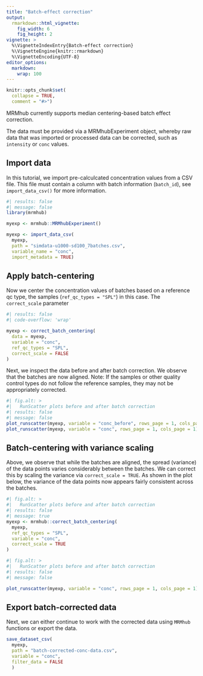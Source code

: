 ```yaml
---
title: "Batch-effect correction"
output: 
  rmarkdown::html_vignette:
    fig_width: 6
    fig_height: 2
vignette: >
  %\VignetteIndexEntry{Batch-effect correction}
  %\VignetteEngine{knitr::rmarkdown}
  %\VignetteEncoding{UTF-8}
editor_options: 
  markdown: 
    wrap: 100
---
```


```r
knitr::opts_chunk$set(
  collapse = TRUE,
  comment = "#>")
```

MRMhub currently supports median centering-based batch effect correction.

The data must be provided via a MRMhubExperiment object, whereby raw data that was imported or
processed data can be corrected, such as `intensity` or `conc` values.

## Import data

In this tutorial, we import pre-calculcated concentration values from a CSV file. This file must
contain a column with batch information (`batch_id`), see `import_data_csv()` for more information.

```r
#| results: false  
#| message: false
library(mrmhub)

myexp <- mrmhub::MRMhubExperiment()

myexp <- import_data_csv(
  myexp,
  path = "simdata-u1000-sd100_7batches.csv", 
  variable_name = "conc", 
  import_metadata = TRUE)
```

## Apply batch-centering

Now we center the concentration values of batches based on a reference qc type, the samples
(`ref_qc_types = "SPL"`) in this case. The `correct_scale` parameter

```r
#| results: false  
#| code-overflow: 'wrap'

myexp <- correct_batch_centering(
  data = myexp, 
  variable = "conc",
  ref_qc_types = "SPL", 
  correct_scale = FALSE
)

```

Next, we inspect the data before and after batch correction. We observe that the batches are now
aligned. Note: If the samples or other quality control types do not follow the reference samples,
they may not be appropriately corrected.

```r
#| fig.alt: >
#|   RunScatter plots before and after batch correction
#| results: false 
#| message: false
plot_runscatter(myexp, variable = "conc_before", rows_page = 1, cols_page = 1)
plot_runscatter(myexp, variable = "conc", rows_page = 1, cols_page = 1)
```

## Batch-centering with variance scaling

Above, we observe that while the batches are aligned, the spread (variance) of the data points
varies considerably between the batches. We can correct this by scaling the variance via
`correct_scale = TRUE`. As shown in the plot below, the variance of the data points now appears
fairly consistent across the batches.

```r
#| fig.alt: >
#|   RunScatter plots before and after batch correction
#| results: false 
#| message: true
myexp <- mrmhub::correct_batch_centering(
  myexp, 
  ref_qc_types = "SPL", 
  variable = "conc",
  correct_scale = TRUE
)
```

```r
#| fig.alt: >
#|   RunScatter plots before and after batch correction
#| results: false 
#| message: false

plot_runscatter(myexp, variable = "conc", rows_page = 1, cols_page = 1)

```

## Export batch-corrected data

Next, we can either continue to work with the corrected data using `MRMhub` functions or export the
data.

```r
save_dataset_csv(
  myexp, 
  path = "batch-corrected-conc-data.csv", 
  variable = "conc", 
  filter_data = FALSE
  )
```
